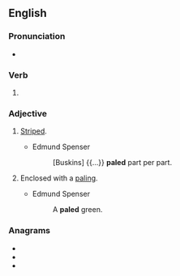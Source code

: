 ==English==

===Pronunciation===
* {{IPA|/peɪld/|lang=en}}

===Verb===
{{head|en|verb form}}

# {{en-past of|pale}}

===Adjective===
{{en-adj}}

# {{lb|en|obsolete}} [[striped|Striped]].
#* Edmund Spenser
#*: [Buskins] {{...}} '''paled''' part per part.
# {{lb|en|obsolete}} Enclosed with a [[paling]].
#* Edmund Spenser
#*: A '''paled''' green.

===Anagrams===
* {{l|en|padel}}
* {{l|en|pedal}}
* {{l|en|plead}}